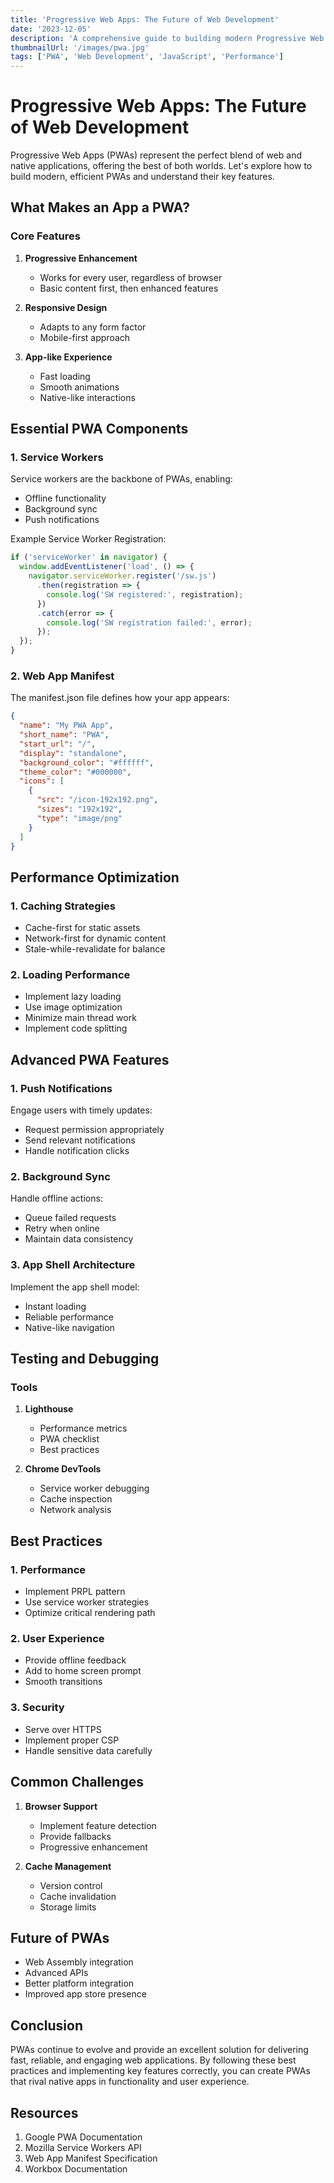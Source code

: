 ```yaml
---
title: 'Progressive Web Apps: The Future of Web Development'
date: '2023-12-05'
description: 'A comprehensive guide to building modern Progressive Web Apps'
thumbnailUrl: '/images/pwa.jpg'
tags: ['PWA', 'Web Development', 'JavaScript', 'Performance']
---
```


# Progressive Web Apps: The Future of Web Development

Progressive Web Apps (PWAs) represent the perfect blend of web and native applications, offering the best of both worlds. Let's explore how to build modern, efficient PWAs and understand their key features.

## What Makes an App a PWA?

### Core Features
1. **Progressive Enhancement**
   - Works for every user, regardless of browser
   - Basic content first, then enhanced features

2. **Responsive Design**
   - Adapts to any form factor
   - Mobile-first approach

3. **App-like Experience**
   - Fast loading
   - Smooth animations
   - Native-like interactions

## Essential PWA Components

### 1. Service Workers
Service workers are the backbone of PWAs, enabling:
- Offline functionality
- Background sync
- Push notifications

Example Service Worker Registration:
```javascript
if ('serviceWorker' in navigator) {
  window.addEventListener('load', () => {
    navigator.serviceWorker.register('/sw.js')
      .then(registration => {
        console.log('SW registered:', registration);
      })
      .catch(error => {
        console.log('SW registration failed:', error);
      });
  });
}
```

### 2. Web App Manifest
The manifest.json file defines how your app appears:
```json
{
  "name": "My PWA App",
  "short_name": "PWA",
  "start_url": "/",
  "display": "standalone",
  "background_color": "#ffffff",
  "theme_color": "#000000",
  "icons": [
    {
      "src": "/icon-192x192.png",
      "sizes": "192x192",
      "type": "image/png"
    }
  ]
}
```

## Performance Optimization

### 1. Caching Strategies
- Cache-first for static assets
- Network-first for dynamic content
- Stale-while-revalidate for balance

### 2. Loading Performance
- Implement lazy loading
- Use image optimization
- Minimize main thread work
- Implement code splitting

## Advanced PWA Features

### 1. Push Notifications
Engage users with timely updates:
- Request permission appropriately
- Send relevant notifications
- Handle notification clicks

### 2. Background Sync
Handle offline actions:
- Queue failed requests
- Retry when online
- Maintain data consistency

### 3. App Shell Architecture
Implement the app shell model:
- Instant loading
- Reliable performance
- Native-like navigation

## Testing and Debugging

### Tools
1. **Lighthouse**
   - Performance metrics
   - PWA checklist
   - Best practices

2. **Chrome DevTools**
   - Service worker debugging
   - Cache inspection
   - Network analysis

## Best Practices

### 1. Performance
- Implement PRPL pattern
- Use service worker strategies
- Optimize critical rendering path

### 2. User Experience
- Provide offline feedback
- Add to home screen prompt
- Smooth transitions

### 3. Security
- Serve over HTTPS
- Implement proper CSP
- Handle sensitive data carefully

## Common Challenges

1. **Browser Support**
   - Implement feature detection
   - Provide fallbacks
   - Progressive enhancement

2. **Cache Management**
   - Version control
   - Cache invalidation
   - Storage limits

## Future of PWAs

- Web Assembly integration
- Advanced APIs
- Better platform integration
- Improved app store presence

## Conclusion

PWAs continue to evolve and provide an excellent solution for delivering fast, reliable, and engaging web applications. By following these best practices and implementing key features correctly, you can create PWAs that rival native apps in functionality and user experience.

## Resources

1. Google PWA Documentation
2. Mozilla Service Workers API
3. Web App Manifest Specification
4. Workbox Documentation